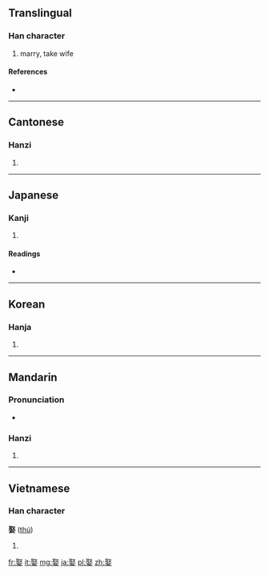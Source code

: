 ==Translingual==

===Han character===
{{Han char|rn=38|rad=女|as=08|sn=11|four=1740<sub>4</sub>|canj=尸水女 (SEV)}}

# marry, take wife

====References====
* {{Han ref|kx=0263.300|dkj=06365|dj=0530.180|hdz=21056.010|uh=5A36|ud=23094|bh=B0F9|bd=45305}}

----

==Cantonese==

===Hanzi===
{{yue-hanzi|jyut=|y=cheui2}}

# {{defn|lang=yue|sort=女08}}

----

==Japanese==

===Kanji===
{{ja-kanji|grade=|rs=女08}}

# {{defn|lang=ja|sort=女08}}

====Readings====
* {{ja-readings|on=[[しゅ]] (shu)|kun=[[めとる]] (metoru)}}

----

==Korean==

===Hanja===
{{ko-hanja|hangeul=취|rv=chwi|mr=ch'wi}}

# {{defn|lang=ko|sort=女08}}

----

==Mandarin==

===Pronunciation===
* {{IPA|/tɕʰy˨˩/|lang=cmn}}

===Hanzi===
{{cmn-hanzi|pin=[[qǔ]] ([[qu3]])|wg=ch'ü<sup>3</sup>}}

# {{defn|lang=cmn|sort=女08}}

----

==Vietnamese==

===Han character===
'''娶''' ([[thú]])

# {{defn|lang=vi}}

[[fr:娶]]
[[it:娶]]
[[mg:娶]]
[[ja:娶]]
[[pl:娶]]
[[zh:娶]]